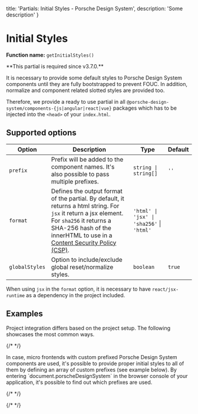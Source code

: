 
  title: 'Partials: Initial Styles - Porsche Design System',
  description: 'Some description'
}

# Initial Styles

**Function name:** `getInitialStyles()`

<Notification heading="Attention" headingTag="h2" state="warning">
  **This partial is required since v3.7.0.**

  It is necessary to provide some default styles to Porsche Design System components until they are fully bootstrapped to
  prevent FOUC. In addition, normalize and component related slotted styles are provided too.
</Notification>

Therefore, we provide a ready to use partial in all `@porsche-design-system/components-{js|angular|react|vue}` packages
which has to be injected into the `<head>` of your `index.html`.

## Supported options

| Option   | Description                                                                                                                                                                                                                                                                 | Type                        | Default |
| -------- |-----------------------------------------------------------------------------------------------------------------------------------------------------------------------------------------------------------------------------------------------------------------------------| --------------------------- | ------- |
| `prefix` | Prefix will be added to the component names. It's also possible to pass multiple prefixes.                                                                                                                                                                                  | `string \| string[]`         | `''`     |
| `format` | Defines the output format of the partial. By default, it returns a html string. For `jsx` it return a jsx element. For `sha256` it returns a SHA-256 hash of the innerHTML to use in a [Content Security Policy (CSP)](must-know/security/content-security-policy). | `'html' \| 'jsx' \| 'sha256'` \| `'html'` |
| `globalStyles` | Option to include/exclude global reset/normalize styles.                                                                                                                                                                                                                    | `boolean` | `true` |

When using `jsx` in the `format` option, it is necessary to have `react/jsx-runtime` as a dependency in the project
included.

## Examples

Project integration differs based on the project setup.
The following showcases the most common ways.

{/* <PartialDocs name="getInitialStyles" :params="params" location="head"></PartialDocs> */}

<Notification heading="Hint" headingTag="h3" state="success">
  In case, micro frontends with custom prefixed Porsche Design System components are used,
  it's possible to provide proper initial styles to all of them by defining an array of custom prefixes (see example below).
  By entering `document.porscheDesignSystem` in the browser console of your application, it's possible to find out which prefixes are used.
</Notification>

{/* <script lang="ts">

  @Component
  public params = [
{
  value: ""
},
{
  value: "{ prefix: 'custom-prefix' }",
  comment: 'with custom prefix to match your prefixed components',
},
{
  value: "{ prefix: ['', 'custom-prefix', 'another-prefix'] }",
  comment: 'with multiple prefixes to match prefixed components coming from micro frontends',
},
  ];
}
</script> */}

{/* <style scoped lang="scss">
  :deep(table code::before) {
  content: '' !important;
}
</style> */}
